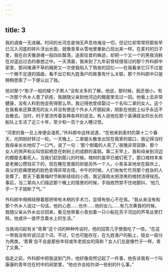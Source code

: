 ```yaml
---
---
---
```

title: 3
---




我的调查一无进展。时间的长河总是悄无声息地淹没一切，但记忆却常常将那些早已沉入河底的碎片浮出水面，就像青草从雪地里重新凸现出来一样。在麦村的日子里，我在白天像游魂一般四处飘荡，追索往昔的蛛迹，却把一个又一个的黑夜消耗在对遥远过去的悬想之中。一天清晨，我来到了九年前曾经借宿过的那个外科郎中家里，那间堆满干草的厢房又一次使我陷入了雨夜的回忆——在我看来它只不过是一个微不足道的插曲，看不出它和九姓渔户的故事有什么关联。那个外科郎中只是稍稍思索了一下便认出了我。

他对那个“影子一般的矮个子男人”没有太多的了解。他说，那时候，我还很小。有一次那个外乡人患了疥疮，我跟随父亲到他河边的棚屋里去过一回。他看上去非常健康，没有人料到他会死得那么早。我记得他曾续娶过一个名叫二翠的女人。这个在我看来还算漂亮的女人并没有使这个外乡人开朗起来，阴影在他脸上似乎永远不会散去。当时，村子里流传着各种各样的说法。有人说他在那个装满妓女的长长的船队上生活了近三十年，至少和一百个女人睡过觉。

“河里的鱼一旦上岸便会渴死，”外科郎中这样说道，“在他来到麦村的第十二个春天，光阴刚好转过一轮。一天晚上，二翠披头散发出现在我家的窗口，我记得当时我母亲长长地叹了一口气，说了一句：‘那个倒霉的人死了。’夜晚非常寂静，那个女人的哭声和尖叫惊起栖息在刺树上的成群的喜鹊。第二天早上，我和母亲到河边的棚屋去看死人，当我们赶到那儿的时候，棺材的盖早已被钉死了。那口棺材本来是老艄公攒钱买下的，现在睡在里面的却是另外一个人。小青呆呆地坐在路坎上，丧父的悲痛使她的脸色变得非常古怪。中午的时候，人们匆匆忙忙将那个姓张的人安葬了。那天下着黄梅时节断断续续的小雨，我记得雨水把漆黑的棺材浇得锃亮。事后，当二翠向人们描述那个晚上的情景的时候，手指依然禁不住地颤抖，‘他几乎一下子就断了气。’”

外科郎中用棉球擦着那把带有木柄的手术刀，显得有些心不在焉。“我从来没有和那个外乡人说过一句话，他的心思……也许……他的女儿……有几次黄昏的时候，我随父亲从外乡出诊回来，看见他带着小青划着一只小船在苏子河边的芦苇丛里打转。他或许一直怀念着水上的生活。”

当我询问起有关“青黄”这个词的种种传说时，他的回答几乎使我吃了一惊。“在这一带我没有听说过这个词，不过，它也可能存在，在九姓渔户的船上，妓女一般分为两类，‘青黄’会不会是那些年轻或年老妓女的简称？女人们总是像竹子一样，青了又黄。”

临走之前，外科郎中把我送到门外，他好像突然记起了一件事，他告诉我有一个叫康康的青年住在村中的祠堂里，“他也许会给你讲一些别的什么事。”